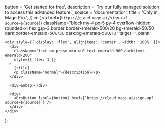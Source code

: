 
  button = 'Get started for free',
  description = 'Try our fully managed solution to access this advanced feature.',
  source = 'documentation',
  title = 'Only in Mage Pro.',
}) => (
  <a
    href={`https://cloud.mage.ai/sign-up?source=${source}`}
    className="block my-4 px-5 py-4 overflow-hidden rounded-xl flex gap-3 border border-emerald-500/20 bg-emerald-50/50 dark:border-emerald-500/30 dark:bg-emerald-500/10"
    target="_blank"
  >
    <div style={{ display: 'flex', alignItems: 'center', width: '100%' }}>
      <div
        className="text-sm prose min-w-0 text-emerald-900 dark:text-emerald-200"
        style={{ flex: 1 }}
      >
        {title}
        <p className="normal">{description}</p>
      </div>

      <div>&nbsp;</div>

      <div>
        <ProButton label={button} href={`https://cloud.mage.ai/sign-up?source=${source}`} />
      </div>
    </div>
  </a>
);
